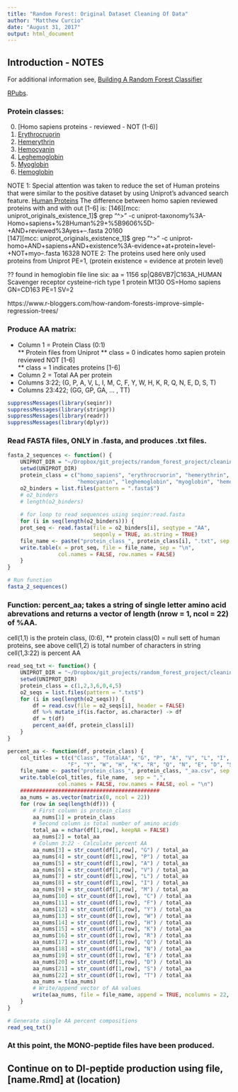 ```yaml
---
title: "Random Forest: Original Dataset Cleaning Of Data"
author: "Matthew Curcio"
date: "August 31, 2017"
output: html_document
---
```


## Introduction - NOTES

For additional information see, [Building A Random Forest Classifier](https://www.biostars.org/p/86981/)  

[RPubs](http://rpubs.com/oaxacamatt/Random Forest: Original Dataset Cleaning Of Data).

### Protein classes:

0. [Homo sapiens proteins - reviewed - NOT (1-6)]
1. [Erythrocruorin](https://en.wikipedia.org/wiki/Erythrocruorin)  
2. [Hemerythrin](https://en.wikipedia.org/wiki/Hemerythrin)  
3. [Hemocyanin](https://en.wikibooks.org/wiki/Structural_Biochemistry/Hemocyanin)  
4. [Leghemoglobin](https://en.wikipedia.org/wiki/Leghemoglobin)  
5. [Myoglobin](https://en.wikipedia.org/wiki/Myoglobin)  
6. [Hemoglobin](https://en.wikipedia.org/wiki/Hemoglobin)  

NOTE 1: Special attention was taken to reduce the set of Human proteins that were similar to the positive dataset by using Uniprot's advanced search feature.
[Human Proteins](http://www.uniprot.org/uniprot/?query=homo%20sapiens%20existence:%22evidence%20at%20protein%20level%22%20NOT%20myoglobin%20NOT%20erythrocruorin%20NOT%20hemoglobin%20NOT%20hemerythrin%20NOT%20hemocyanin%20NOT%20leghemoglobin&fil=&sort=score)
The difference between homo sapien reviewed proteins with and with out [1-6] is:
[146][mcc: uniprot_originals_existence_1]$ grep "^>" -c uniprot-taxonomy%3A-Homo+sapiens+%28Human%29+%5B9606%5D-+AND+reviewed%3Ayes+--.fasta 
20160  
[147][mcc: uniprot_originals_existence_1]$ grep "^>" -c uniprot-homo+AND+sapiens+AND+existence%3A-evidence+at+protein+level-+NOT+myo--.fasta 
16328
NOTE 2: The proteins used here only used proteins from Uniprot PE=1, (protein existence = evidence at protein level)


?? found in hemoglobin file line six: aa = 1156
sp|Q86VB7|C163A_HUMAN Scavenger receptor cysteine-rich type 1 protein M130 OS=Homo sapiens GN=CD163 PE=1 SV=2

https://www.r-bloggers.com/how-random-forests-improve-simple-regression-trees/

### Produce AA matrix:  

* Column 1 = Protein Class (0:1)  
  ** Protein files from Uniprot
  ** class = 0 indicates homo sapien protein reviewed NOT [1-6]  
  ** class = 1 indicates proteins [1-6]
* Column 2 = Total AA per protein  
* Columns 3:22; (G, P, A, V, L, I, M, C, F, Y, W, H, K, R, Q, N, E, D, S, T)  
* Columns 23:422; (GG, GP, GA, ... , TT)  


```r
suppressMessages(library(seqinr))
suppressMessages(library(stringr))
suppressMessages(library(readr))
suppressMessages(library(dplyr))
```

### Read FASTA files, ONLY in .fasta, and produces .txt files.

```r

fasta_2_sequences <- function() {
    UNIPROT_DIR = "~/Dropbox/git_projects/random_forest_project/cleaning_data_step_1"
    setwd(UNIPROT_DIR)
    protein_class = c("homo_sapiens", "erythrocruorin", "hemerythrin", 
                      "hemocyanin", "leghemoglobin", "myoglobin", "hemoglobin")
    o2_binders = list.files(pattern = ".fasta$")
    # o2_binders
    # length(o2_binders)
    
    # for loop to read sequences using seqinr:read.fasta
    for (i in seq(length(o2_binders))) {
    prot_seq <- read.fasta(file = o2_binders[i], seqtype = "AA", 
                           seqonly = TRUE, as.string = TRUE)
    file_name <- paste("protein_class_", protein_class[i], ".txt", sep = "")
    write.table(x = prot_seq, file = file_name, sep = "\n",
                col.names = FALSE, row.names = FALSE)
    }
}

# Run function
fasta_2_sequences()

```

### Function: percent_aa; takes a string of single letter amino acid abrevations and returns a vector of length (nrow = 1, ncol = 22) of %AA.
cell(1,1) is the protein class, (0:6),
** protein class(0) = null sett of human proteins, see above
cell(1,2) is total number of characters in string
cell(1,3:22) is percent AA

```r

read_seq_txt <- function() {
    UNIPROT_DIR = "~/Dropbox/git_projects/random_forest_project/cleaning_data_step_1"
    setwd(UNIPROT_DIR)
    protein_class = c(1,2,3,6,0,4,5)
    o2_seqs = list.files(pattern = ".txt$")
    for (i in seq(length(o2_seqs))) {
        df = read.csv(file = o2_seqs[i], header = FALSE)
        df %>% mutate_if(is.factor, as.character) -> df
        df = t(df)
        percent_aa(df, protein_class[i])
    }
}

percent_aa <- function(df, protein_class) {
    col_titles = t(c("Class", "TotalAA", "G", "P", "A", "V", "L", "I", "M", "C",
                   "F", "Y", "W", "H", "K", "R", "Q", "N", "E", "D", "S", "T"))
    file_name <- paste("protein_class_", protein_class, "_aa.csv", sep = "")
    write.table(col_titles, file_name,  sep = ",", 
                col.names = FALSE, row.names = FALSE, eol = "\n")
    ############################################
    aa_nums = as.vector(matrix(0, ncol = 22))
    for (row in seq(length(df))) {
        # First column is protein_class
        aa_nums[1] = protein_class
        # Second column is total number of amino acids
        total_aa = nchar(df[1,row], keepNA = FALSE)
        aa_nums[2] = total_aa
        # Column 3:22 - Calculate percent AA
        aa_nums[3] = str_count(df[1,row], "G") / total_aa
        aa_nums[4] = str_count(df[1,row], "P") / total_aa
        aa_nums[5] = str_count(df[1,row], "A") / total_aa
        aa_nums[6] = str_count(df[1,row], "V") / total_aa
        aa_nums[7] = str_count(df[1,row], "L") / total_aa
        aa_nums[8] = str_count(df[1,row], "I") / total_aa
        aa_nums[9] = str_count(df[1,row], "M") / total_aa
        aa_nums[10] = str_count(df[1,row], "C") / total_aa
        aa_nums[11] = str_count(df[1,row], "F") / total_aa
        aa_nums[12] = str_count(df[1,row], "Y") / total_aa
        aa_nums[13] = str_count(df[1,row], "W") / total_aa
        aa_nums[14] = str_count(df[1,row], "H") / total_aa
        aa_nums[15] = str_count(df[1,row], "K") / total_aa
        aa_nums[16] = str_count(df[1,row], "R") / total_aa
        aa_nums[17] = str_count(df[1,row], "Q") / total_aa
        aa_nums[18] = str_count(df[1,row], "N") / total_aa
        aa_nums[19] = str_count(df[1,row], "E") / total_aa
        aa_nums[20] = str_count(df[1,row], "D") / total_aa
        aa_nums[21] = str_count(df[1,row], "S") / total_aa
        aa_nums[22] = str_count(df[1,row], "T") / total_aa
        aa_nums = t(aa_nums)
        # Write/append vector of AA values
        write(aa_nums, file = file_name, append = TRUE, ncolumns = 22, sep = ",")
    }
}

# Generate single AA percent compositions
read_seq_txt()

```

### At this point, the MONO-peptide files have been produced.

## Continue on to DI-peptide production using file, [name.Rmd] at (location)
